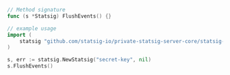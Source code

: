 ```go
// Method signature
func (s *Statsig) FlushEvents() {}

// example usage
import (
    statsig "github.com/statsig-io/private-statsig-server-core/statsig-go"
)

s, err := statsig.NewStatsig("secret-key", nil)
s.FlushEvents()
```